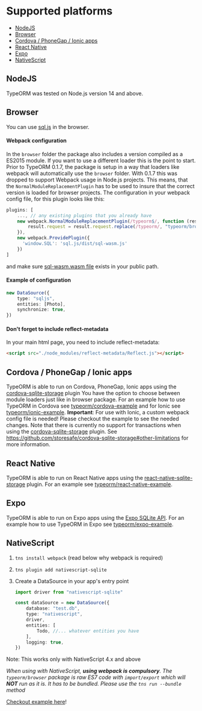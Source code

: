 # Supported platforms

-   [NodeJS](#nodejs)
-   [Browser](#browser)
-   [Cordova / PhoneGap / Ionic apps](#cordova--phonegap--ionic-apps)
-   [React Native](#react-native)
-   [Expo](#expo)
-   [NativeScript](#nativescript)

## NodeJS

TypeORM was tested on Node.js version 14 and above.

## Browser

You can use [sql.js](https://sql.js.org) in the browser.

#### Webpack configuration

In the `browser` folder the package also includes a version compiled as a ES2015 module. If you want to use a different loader this is the point to start. Prior to TypeORM 0.1.7, the package is setup in a way that loaders like webpack will automatically use the `browser` folder. With 0.1.7 this was dropped to support Webpack usage in Node.js projects. This means, that the `NormalModuleReplacementPlugin` has to be used to insure that the correct version is loaded for browser projects. The configuration in your webpack config file, for this plugin looks like this:

```js
plugins: [
    ..., // any existing plugins that you already have
    new webpack.NormalModuleReplacementPlugin(/typeorm$/, function (result) {
        result.request = result.request.replace(/typeorm/, "typeorm/browser");
    }),
    new webpack.ProvidePlugin({
      'window.SQL': 'sql.js/dist/sql-wasm.js'
    })
]
```

and make sure [sql-wasm.wasm file](https://github.com/sql-js/sql.js/blob/master/README/#downloadingusing) exists in your public path.

#### Example of configuration

```typescript
new DataSource({
    type: "sqljs",
    entities: [Photo],
    synchronize: true,
})
```

#### Don't forget to include reflect-metadata

In your main html page, you need to include reflect-metadata:

```html
<script src="./node_modules/reflect-metadata/Reflect.js"></script>
```

## Cordova / PhoneGap / Ionic apps

TypeORM is able to run on Cordova, PhoneGap, Ionic apps using the
[cordova-sqlite-storage](https://github.com/litehelpers/Cordova-sqlite-storage) plugin
You have the option to choose between module loaders just like in browser package.
For an example how to use TypeORM in Cordova see [typeorm/cordova-example](https://github.com/typeorm/cordova-example) and for Ionic see [typeorm/ionic-example](https://github.com/typeorm/ionic-example). **Important**: For use with Ionic, a custom webpack config file is needed! Please checkout the example to see the needed changes. Note that there is currently no support for transactions when using the [cordova-sqlite-storage](https://github.com/litehelpers/Cordova-sqlite-storage) plugin. See https://github.com/storesafe/cordova-sqlite-storage#other-limitations for more information.

## React Native

TypeORM is able to run on React Native apps using the [react-native-sqlite-storage](https://github.com/andpor/react-native-sqlite-storage) plugin. For an example see [typeorm/react-native-example](https://github.com/typeorm/react-native-example).

## Expo

TypeORM is able to run on Expo apps using the [Expo SQLite API](https://docs.expo.io/versions/latest/sdk/sqlite/). For an example how to use TypeORM in Expo see [typeorm/expo-example](https://github.com/typeorm/expo-example).

## NativeScript

1. `tns install webpack` (read below why webpack is required)
2. `tns plugin add nativescript-sqlite`
3. Create a DataSource in your app's entry point

    ```typescript
    import driver from "nativescript-sqlite"

    const dataSource = new DataSource({
        database: "test.db",
        type: "nativescript",
        driver,
        entities: [
            Todo, //... whatever entities you have
        ],
        logging: true,
    })
    ```

Note: This works only with NativeScript 4.x and above

_When using with NativeScript, **using webpack is compulsory**.
The `typeorm/browser` package is raw ES7 code with `import/export`
which will **NOT** run as it is. It has to be bundled.
Please use the `tns run --bundle` method_

[Checkout example here](https://github.com/championswimmer/nativescript-vue-typeorm-sample)!
